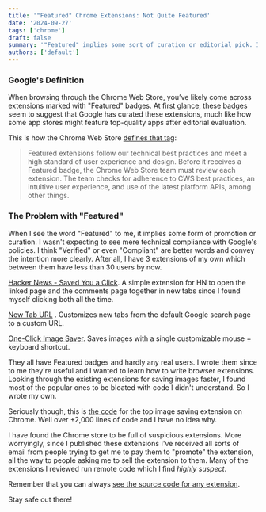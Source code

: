 ```yaml
---
title: '"Featured" Chrome Extensions: Not Quite Featured'
date: '2024-09-27'
tags: ['chrome']
draft: false
summary: '"Featured" implies some sort of curation or editorial pick. It should just be called "Verified".'
authors: ['default']
---
```



### Google's Definition

When browsing through the Chrome Web Store, you’ve likely come across extensions marked with "Featured" badges. At first glance, these badges seem to suggest that Google has curated these extensions, much like how some app stores might feature top-quality apps after editorial evaluation.

This is how the Chrome Web Store
[defines that tag](https://support.google.com/chrome_webstore/answer/1050673?hl=en#zippy=%2Cunderstand-chrome-web-store-badges):

>Featured extensions follow our technical best practices and meet a high standard of user experience and design.
Before it receives a Featured badge, the Chrome Web Store team must review each extension. The team checks for
adherence to CWS best practices, an intuitive user experience, and use of the latest platform APIs, among other
things.

### The Problem with "Featured"

When I see the word "Featured" to me, it implies some form of promotion or curation. I wasn't expecting to see
mere technical compliance with Google's policies. I think "Verified" or even "Compliant" are better words and
convey the intention more clearly. After all, I have 3 extensions of my own which between them have less than 30
users by now.

[Hacker News - Saved You a Click](https://chromewebstore.google.com/detail/hacker-news-saved-you-a-c/ckjnampgbgchgbpmllianpgdgaemdijk?authuser=2&hl=en). A simple extension for HN to
open the linked page and the comments page together in new tabs since I found myself clicking both all the time.


[New Tab URL](https://chromewebstore.google.com/detail/new-tab-url/hbdaejckmapgepjalpmllggildmbgdhl?authuser=2&hl=en)
. Customizes new tabs from the default Google search page to a custom URL.


[One-Click Image Saver](https://chromewebstore.google.com/detail/one-click-image-saver/ajpjioafnelcifjpgeekhbcjpphhfmgg?authuser=2&hl=en). Saves images with a single customizable mouse + keyboard shortcut.

They all have Featured badges and hardly any real users. I wrote them since to me they're useful and I wanted to
learn how to write browser extensions. Looking through the existing extensions for saving images faster, I found most
of the popular ones to be bloated with code I didn't understand. So I wrote my own.

Seriously though, this is [the code](https://crxviewer.com/?crx=https://chrome.google.com/webstore/detail/djcobamaplcmhmaocomnkfdbcoiggepo) for the top image saving extension on Chrome. Well over +2,000
lines of code and I have no idea why.

I have found the Chrome store to be full of suspicious extensions. More worryingly, since I published these extensions
I've received all sorts of email from people trying to get me to pay them to "promote" the extension, all the way to
people asking me to sell the extension to them. Many of the extensions I reviewed run remote code which I find
*highly suspect*.

Remember that you can always [see the source code for any extension](https://kaveh.page/snippets/chrome-extensions-source-code).

Stay safe out there!
